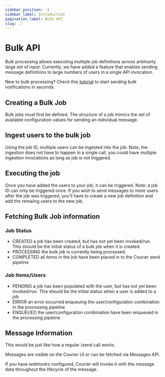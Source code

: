 ```yaml
---
sidebar_position: -1
sidebar_label: Introduction
pagination_label: Bulk API
slug: ./
---
```



# Bulk API

Bulk processing allows executing multiple job definitions across arbitrarily large set of input. Currently, we have added a feature that enables sending message definitions to large numbers of users in a single API invocation.

New to bulk processing? Check this <a href="https://www.courier.com/docs/guides/tutorials/how-to-send-bulk-notifications/">tutorial</a> to start sending bulk notifications in seconds.

## Creating a Bulk Job 

Bulk jobs must first be defined. The structure of a job mimics the set of available configuration values for sending an individual message.

## Ingest users to the bulk job

Using the job ID, multiple users can be ingested into the job. Note, the ingestion does not have to happen in a single call, you could have multiple ingestion invocations as long as job is not triggered.

## Executing the job

Once you have added the users to your job, it can be triggered. Note: a job ID can only be triggered once. If you wish to send messages to more users after the job was triggered, you'll have to create a new job definition and add the remaiing users to the new job.

## Fetching Bulk Job information

### Job Status

<ul>
  <li>CREATED a job has been created, but has not yet been invoked/run. This should be the initial status of a bulk job when it is created.</li>
  <li>PROCESSING the bulk job is currently being processed.</li>
  <li>COMPLETED all items in the job have been placed in to the Courier send pipeline</li>
</ul>

### Job Items/Users 

<ul>
  <li>PENDING a job has been populated with the user, but has not yet been invoked/run. This should be the initial status when a user is added to a job</li>
  <li>ERROR an error occurred enqueuing the user/configuration combination in the processing pipeline</li>
  <li>ENQUEUED the user/configuration combination have been enqueued in the processing pipeline</li>
</ul>

## Message Information 

This would be just like how a regular /send call works.

Messages are visible on the Courier UI or can be fetched via Messages API.

If you have webhooks configured, Courier will invoke it with the message data throughout the lifecycle of the message.